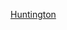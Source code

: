 {{US county navigation box
| template_name  = 亨廷頓縣 (印地安納州)
| listclass = hlist
| county         = 亨廷顿县
| state          = 印第安纳州
| map_image      = Map of Indiana highlighting Huntington County.svg
| map_caption    = Map of Indiana highlighting Huntington County
| map_size       = 75x75
| seat           = 亨廷顿

| title1 = [[城市]]
| body1  =
* [[亨廷顿 (印第安纳州)|亨廷顿]]

| title2 = 城鎮
| body2  =
* [[安德鲁斯 (印第安纳州)|安德鲁斯]] 
* [[马克尔 (印第安纳州)|马克尔]]‡ 
* [[芒特埃特纳]] 
* [[罗阿诺克 (印第安纳州)|罗阿诺克]] 
* [[沃伦 (印第安纳州)|沃伦]]

| title3 = [[鎮區 (美國)|鎮區]]
| body3  =
* [[克利爾克里克鎮區 (印地安納州亨廷頓縣)|克利爾克里克鎮區]] 
* [[達拉斯鎮區 (印地安納州亨廷頓縣)|達拉斯鎮區]] 
* [[亨廷頓鎮區 (印地安納州亨廷頓縣)|亨廷頓鎮區]] 
* [[傑克遜鎮區 (印地安納州亨廷頓縣)|傑克遜鎮區]] 
* [[傑斐遜鎮區 (印地安納州亨廷頓縣)|傑斐遜鎮區]] 
* [[蘭開斯特鎮區 (印地安納州亨廷頓縣)|蘭開斯特鎮區]] 
* [[波克鎮區 (印地安納州亨廷頓縣)|波克鎮區]] 
* [[羅克克里克鎮區 (印地安納州亨廷頓縣)|羅克克里克鎮區]] 
* [[薩拉莫尼鎮區 (印地安納州亨廷頓縣)|薩拉莫尼鎮區]] 
* [[尤寧鎮區 (印地安納州亨廷頓縣)|尤寧鎮區]] 
* [[沃倫鎮區 (印地安納州亨廷頓縣)|沃倫鎮區]] 
* [[韋恩鎮區 (印地安納州亨廷頓縣)|韋恩鎮區]]

| title4 = [[非建制地區]]
| body4  =
* [[班科 (印第安納州)|班科]] 
* [[比普斯 (印第安納州)|比普斯]] 
* [[鮑爾斯敦 (印第安納州)|鮑爾斯敦]] 
* [[布拉肯 (印第安納州)|布拉肯]] 
* [[布朗斯科納 (印第安納州)|布朗斯科納]]
* [[巴克艾 (印第安納州)|巴克艾]] 
* [[戈布爾斯維爾 (印第安納州)|戈布爾斯維爾]] 
* [[哈蘭斯堡 (印第安納州)|哈蘭斯堡]] 
* [[蘭開斯特 (印第安納州亨廷頓縣)|蘭開斯特]] 
* [[馬洪 (印第安納州)|馬洪]] 
* [[馬傑尼卡 (印第安納州)|馬傑尼卡]] 
* [[馬金 (印第安納州)|馬金]] 
* [[馬爾丹尼斯 (印第安納州)|馬爾丹尼斯]] 
* [[邁洛 (印第安納州)|邁洛]] 
* [[普萊森特普萊恩 (印第安納州)|普萊森特普萊恩]] 
* [[普拉姆特里 (印第安納州)|普拉姆特里]] 
* [[羅阿諾克站 (印第安納州)|羅阿諾克站]] 
* [[羅克克里克森特 (印第安納州)|羅克克里克森特]]
* [[辛普森 (印第安納州)|辛普森]]

| title5 = 註
| body5 = ‡該聚居地有部分隸屬其他縣份

}}<noinclude>
[[Category:印第安納州縣份導航模板|Huntington]]  
[[Category:亨廷頓縣 (印第安納州)| ]]
</noinclude>